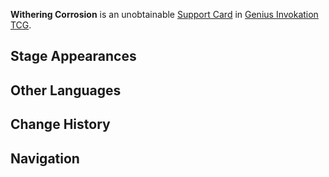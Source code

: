 {{Genius Invokation TCG Infobox
|title     = Withering Corrosion
|id        = 422007
|image     = Mutation Stone Support Card.png
|type      = Support Card
|group     = 
|effect    = Start with 4 Candle of Life points.<br />'''When your character uses a Skill:''' Remove 1 Candle of Life point.<br />'''Once all Candle of Life points are depleted, the opposing duelist loses the match.'''
|usage     = 
|matching  = 0
|source1   = 
}}
'''Withering Corrosion''' is an unobtainable [[Support Card]] in [[Genius Invokation TCG]].
<!--
==Story==
{{Description|}}
-->
==Stage Appearances==
{{Genius Invokation TCG Stage Appearances}}
==Other Languages==
{{Other Languages
|en      = Withering Corrosion
|zhs     = 死域的侵蚀
|zhs_rm  = Sǐyù de Qīnshí
|zht     = 死域的侵蝕
|zht_rm  = Sǐyù de Qīnshí
|zh_tl   = {{lex|Withering|zh}} Corrosion
|ja      = 死域の侵蝕
|ja_rm   = Shiiki no Shinshoku
|ja_tl   = {{lex|Withering|ja}} Corrosion
|ko      = 죽음의 땅의 침식
|ko_rm   = Jugeum-ui Ttang-ui Chimsik
|ko_tl   = Erosion of the {{lex|Withering|ko}}
|es      = Corrosión de zona marchita
|es_tl   = 
|fr      = Corrosion de Siccité
|fr_tl   = {{lex|Withering|fr}} Corrosion
|ru      = Разложение зоны Увядания
|ru_tl   = Corrosion of Withering Zone
|th      = Withering Corrosion
|vi      = Tử Vực Ăn Mòn
|vi_tl   = 
|de      = Korrosion der Verwelkung
|de_tl   = Corrosion of Withering
|id      = Withering Corrosion
|pt      = Corrosão do Definhamento
|pt_tl   = 
|tr      = Solduran Aşınması
|tr_tl   = 
|it      = Corrosione avvizzente
|it_tl   = 
}}

==Change History==
{{Change History|3.3}}

==Navigation==
{{Genius Invokation TCG Navbox|Support Card}}